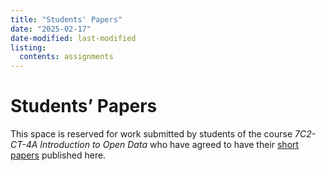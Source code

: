 ```yaml
---
title: "Students' Papers"
date: "2025-02-17"
date-modified: last-modified
listing:
  contents: assignments
---
```


# Students' Papers

This space is reserved for work submitted by students of the course *7C2-CT-4A Introduction to Open Data* who have agreed to have their [short papers](syllabus.qmd#course-assessment) published here.